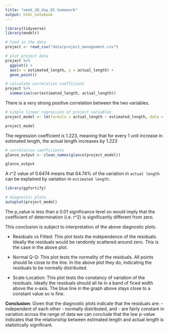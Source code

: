 ```yaml
---
title: "week_10_day_01 homework"
output: html_notebook
---
```


```r
library(tidyverse)
library(modelr)
```

```r
# load in the data
project <- read_csv("data/project_management.csv")
```

```r
# plot project data
project %>% 
  ggplot() +
  aes(x = estimated_length, y = actual_length) +
  geom_point()
```

```r
# calculate correlation coefficient
project %>% 
  summarise(cor(estimated_length, actual_length))
```
There is a very strong positive correlation between the two variables. 


```r
# simple linear regression of project variables
project_model <- lm(formula = actual_length ~ estimated_length, data = project)

project_model
```
The regression coefficient is 1.223, meaning that for every 1 unit increase in estimated length, the actual length increases by 1.223


```r
# correlation coefficients
glance_output <- clean_names(glance(project_model))

glance_output
```
A r^2 value of 0.6474 means that 64.74% of the variation in `actual length` can be explained by variation in `estimated length`.


```r
library(ggfortify)
```

```r
# diagnostic plots
autoplot(project_model)
```

The p_value is less than a 0.01 significance level so would imply that the coefficient of determination (i.e. r^2) is significantly different from zero. 

This conclusion is subject to interpretation of the above diagnostic plots.

- Residuals vs Fitted: 
This plot tests the independence of the residuals. 
Ideally the residuals would be randomly scattered around zero. This is the case in the above plot.

- Normal Q-Q:
This plot tests the normality of the residuals.
All points should lie close to the line. In the above plot they do, indicating the residuals to be normally distributed. 

- Scale-Location:
This plot tests the constancy of variation of the residuals. 
Ideally the residuals should all lie in a band of ficed width above the x-axis.
The blue line in the graph above stays close to a constant value so is fine. 

**Conclusion:**
Given that the diagnostic plots indicate that the residuals are:
- independent of each other
- normally distributed, and 
- are fairly constant in variation across the range of data
we can conclude that the low p-value indicates that the relationship between estimated length and actual length is statistically significant.  



